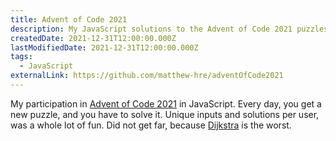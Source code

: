 ```yaml
---
title: Advent of Code 2021
description: My JavaScript solutions to the Advent of Code 2021 puzzles
createdDate: 2021-12-31T12:00:00.000Z
lastModifiedDate: 2021-12-31T12:00:00.000Z
tags:
  - JavaScript
externalLink: https://github.com/matthew-hre/adventOfCode2021
---
```

My participation in [Advent of Code 2021](https://adventofcode.com/2021/) in JavaScript. Every day, you get a new puzzle, and you have to solve it. Unique inputs and solutions per user, was a whole lot of fun. Did not get far, because [Dijkstra](https://en.wikipedia.org/wiki/Dijkstra%27s_algorithm) is the worst.
